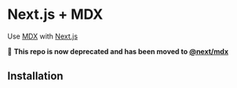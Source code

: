 # Next.js + MDX

Use [MDX](https://github.com/mdx-js/mdx) with [Next.js](https://github.com/zeit/next.js)

📢 **This repo is now deprecated and has been moved to [@next/mdx](https://github.com/zeit/next.js/tree/canary/packages/next-mdx)**

## Installation
